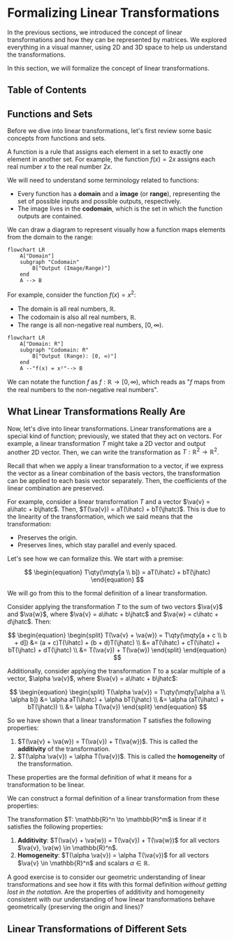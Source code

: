 

# Formalizing Linear Transformations

In the previous sections, we introduced the concept of linear transformations and how they can be represented by matrices.
We explored everything in a visual manner, using 2D and 3D space to help us understand the transformations.

In this section, we will formalize the concept of linear transformations.

## Table of Contents

<TOCInline toc={toc} />

## Functions and Sets

Before we dive into linear transformations, let's first review some basic concepts from functions and sets.

A function is a rule that assigns each element in a set to exactly one element in another set.
For example, the function $f(x) = 2x$ assigns each real number $x$ to the real number $2x$.

We will need to understand some terminology related to functions:

- Every function has a **domain** and a **image** (or **range**), representing the set of possible inputs and possible outputs, respectively.
- The image lives in the **codomain**, which is the set in which the function outputs are contained.

We can draw a diagram to represent visually how a function maps elements from the domain to the range:

```mermaid
flowchart LR
    A["Domain"]
    subgraph "Codomain"
        B["Output (Image/Range)"]
    end
    A --> B
```

For example, consider the function $f(x) = x^2$:

- The domain is all real numbers, $\mathbb{R}$.
- The codomain is also all real numbers, $\mathbb{R}$.
- The range is all non-negative real numbers, $[0, \infty)$.

```mermaid
flowchart LR
    A["Domain: R"]
    subgraph "Codomain: R"
        B["Output (Range): [0, ∞)"]
    end
    A --"f(x) = x²"--> B
```

We can notate the function $f$ as $f: \mathbb{R} \to [0, \infty)$, which reads as "$f$ maps from the real numbers to the non-negative real numbers".

## What Linear Transformations Really Are

Now, let's dive into linear transformations.
Linear transformations are a special kind of function; previously, we stated that they act on vectors.
For example, a linear transformation $T$ might take a 2D vector and output another 2D vector.
Then, we can write the transformation as $T: \mathbb{R}^2 \to \mathbb{R}^2$.

Recall that when we apply a linear transformation to a vector, if we express the vector as a linear combination of the basis vectors, the transformation can be applied to each basis vector separately.
Then, the coefficients of the linear combination are preserved.

For example, consider a linear transformation $T$ and a vector $\va{v} = a\ihatc + b\jhatc$.
Then, $T(\va{v}) = aT(\ihatc) + bT(\jhatc)$.
This is due to the linearity of the transformation, which we said means that the transformation:

- Preserves the origin.
- Preserves lines, which stay parallel and evenly spaced.

Let's see how we can formalize this. We start with a premise:

$$
\begin{equation}
T\qty(\mqty[a \\ b]) = aT(\ihatc) + bT(\jhatc)
\end{equation}
$$

We will go from this to the formal definition of a linear transformation.

Consider applying the transformation $T$ to the sum of two vectors $\va{v}$ and $\va{w}$, where $\va{v} = a\ihatc + b\jhatc$ and $\va{w} = c\ihatc + d\jhatc$.
Then:

$$
\begin{equation}
\begin{split}
T(\va{v} + \va{w}) = T\qty(\mqty[a + c \\ b + d]) &= (a + c)T(\ihatc) + (b + d)T(\jhatc) \\
&= aT(\ihatc) + cT(\ihatc) + bT(\jhatc) + dT(\jhatc) \\
&= T(\va{v}) + T(\va{w})
\end{split}
\end{equation}
$$

Additionally, consider applying the transformation $T$ to a scalar multiple of a vector, $\alpha \va{v}$, where $\va{v} = a\ihatc + b\jhatc$:

$$
\begin{equation}
\begin{split}
T(\alpha \va{v}) = T\qty(\mqty[\alpha a \\ \alpha b]) &= \alpha aT(\ihatc) + \alpha bT(\jhatc) \\
&= \alpha (aT(\ihatc) + bT(\jhatc)) \\
&= \alpha T(\va{v})
\end{split}
\end{equation}
$$

So we have shown that a linear transformation $T$ satisfies the following properties:

1. $T(\va{v} + \va{w}) = T(\va{v}) + T(\va{w})$. This is called the **additivity** of the transformation.
2. $T(\alpha \va{v}) = \alpha T(\va{v})$. This is called the **homogeneity** of the transformation.

These properties are the formal definition of what it means for a transformation to be linear.

We can construct a formal definition of a linear transformation from these properties:

<Boxed>
The transformation $T: \mathbb{R}^n \to \mathbb{R}^m$ is linear if it satisfies the following properties:

1. **Additivity**: $T(\va{v} + \va{w}) = T(\va{v}) + T(\va{w})$ for all vectors $\va{v}, \va{w} \in \mathbb{R}^n$.
2. **Homogeneity**: $T(\alpha \va{v}) = \alpha T(\va{v})$ for all vectors $\va{v} \in \mathbb{R}^n$ and scalars $\alpha \in \mathbb{R}$.
</Boxed>

A good exercise is to consider our geometric understanding of linear transformations and see how it fits with this formal definition *without getting lost in the notation*.
Are the properties of additivity and homogeneity consistent with our understanding of how linear transformations behave geometrically (preserving the origin and lines)?

## Linear Transformations of Different Sets

